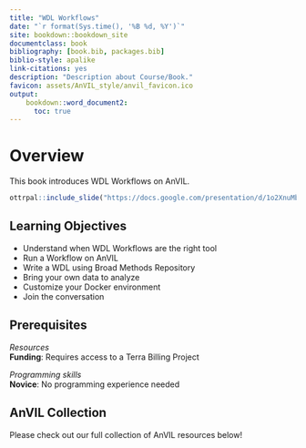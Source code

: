 ```yaml
---
title: "WDL Workflows"
date: "`r format(Sys.time(), '%B %d, %Y')`"
site: bookdown::bookdown_site
documentclass: book
bibliography: [book.bib, packages.bib]
biblio-style: apalike
link-citations: yes
description: "Description about Course/Book."
favicon: assets/AnVIL_style/anvil_favicon.ico
output:
    bookdown::word_document2:
      toc: true
---
```


# Overview {-}

This book introduces WDL Workflows on AnVIL.

```r
ottrpal::include_slide("https://docs.google.com/presentation/d/1o2XnuMbqWVLf4XrsXolIQ7ulfnMlpJlrUxN0Y8aLIVQ/edit#slide=id.g1397c25e58c_0_2")
```

## Learning Objectives {-}

- Understand when WDL Workflows are the right tool
- Run a Workflow on AnVIL
- Write a WDL using Broad Methods Repository
- Bring your own data to analyze
- Customize your Docker environment
- Join the conversation

## Prerequisites {-}

::: {.notice}
_Resources_  
**Funding**: Requires access to a Terra Billing Project

_Programming skills_  
**Novice**: No programming experience needed
:::

## AnVIL Collection {-}

Please check out our full collection of AnVIL resources below!
